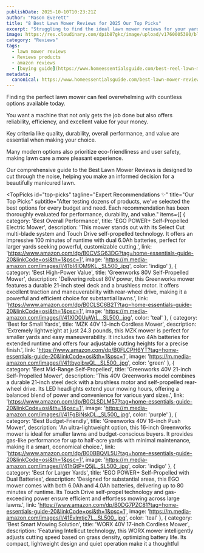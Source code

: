 ```yaml
---
publishDate: 2025-10-10T10:23:21Z
author: "Mason Everett"
title: "8 Best Lawn Mower Reviews for 2025 Our Top Picks"
excerpt: "Struggling to find the ideal lawn mower reviews for your yard? We have thoroughly tested top models to help you choose the perfect one for a pristine lawn."
image: https://res.cloudinary.com/dpib87gkc/image/upload/v1760005380/blog_image_1760005379_rm23mq.webp
category: "Reviews"
tags:
  - lawn mower reviews
  - Reviews products
  - amazon reviews
  - [buying guide](https://www.homeessentialsguide.com/best-reel-lawn-mower-reviews)
metadata:
  canonical: https://www.homeessentialsguide.com/best-lawn-mower-reviews
---
```



<p>Finding the perfect lawn mower can feel overwhelming with countless options available today.</p>
<p>You want a machine that not only gets the job done but also offers reliability, efficiency, and excellent value for your money.</p>
<p>Key criteria like quality, durability, overall performance, and value are essential when making your choice.</p>
<p>Many modern options also prioritize eco-friendliness and user safety, making lawn care a more pleasant experience.</p>
<p>Our comprehensive guide to the Best Lawn Mower Reviews is designed to cut through the noise, helping you make an informed decision for a beautifully manicured lawn.</p>

<TopPicks
  id="top-picks"
  tagline="Expert Recommendations ✨"
  title="Our Top Picks"
  subtitle="After testing dozens of products, we've selected the best options for every budget and need. Each recommendation has been thoroughly evaluated for performance, durability, and value."
  items={[
    {
      category: 'Best Overall Performance',
      title: 'EGO POWER+ Self-Propelled Electric Mower',
      description: 'This mower stands out with its Select Cut multi-blade system and Touch Drive self-propelled technology. It offers an impressive 100 minutes of runtime with dual 6.0Ah batteries, perfect for larger yards seeking powerful, customizable cutting.',
      link: 'https://www.amazon.com/dp/B0CVSG63DG?tag=home-essentials-guide-20&linkCode=osi&th=1&psc=1',
      image: 'https://m.media-amazon.com/images/I/41bI4lOM9KL._SL500_.jpg',
      color: 'indigo'
    },
    {
      category: 'Best High-Power Value',
      title: 'Greenworks 80V Self-Propelled Mower',
      description: 'Delivering robust 80V power, this Greenworks mower features a durable 21-inch steel deck and a brushless motor. It offers excellent traction and maneuverability with rear-wheel drive, making it a powerful and efficient choice for substantial lawns.',
      link: 'https://www.amazon.com/dp/B0CLSC6B2T?tag=home-essentials-guide-20&linkCode=osi&th=1&psc=1',
      image: 'https://m.media-amazon.com/images/I/41XlO0UuWrL._SL500_.jpg',
      color: 'teal'
    },
    {
      category: 'Best for Small Yards',
      title: 'MZK 40V 13-inch Cordless Mower',
      description: 'Extremely lightweight at just 24.3 pounds, this MZK mower is perfect for smaller yards and easy maneuverability. It includes two 4Ah batteries for extended runtime and offers four adjustable cutting heights for a precise finish.',
      link: 'https://www.amazon.com/dp/B0FLCPH6YT?tag=home-essentials-guide-20&linkCode=osi&th=1&psc=1',
      image: 'https://m.media-amazon.com/images/I/41tbyoibwQL._SL500_.jpg',
      color: 'green'
    },
    {
      category: 'Best Mid-Range Self-Propelled',
      title: 'Greenworks 40V 21-inch Self-Propelled Mower',
      description: 'This 40V Greenworks model combines a durable 21-inch steel deck with a brushless motor and self-propelled rear-wheel drive. Its LED headlights extend your mowing hours, offering a balanced blend of power and convenience for various yard sizes.',
      link: 'https://www.amazon.com/dp/B0CLSDLM57?tag=home-essentials-guide-20&linkCode=osi&th=1&psc=1',
      image: 'https://m.media-amazon.com/images/I/41FgBiNskDL._SL500_.jpg',
      color: 'purple'
    },
    {
      category: 'Best Budget-Friendly',
      title: 'Greenworks 40V 16-inch Push Mower',
      description: 'An ultra-lightweight option, this 16-inch Greenworks mower is ideal for smaller lawns and budget-conscious buyers. It provides gas-like performance for up to half-acre yards with minimal maintenance, making it a smart, economical choice.',
      link: 'https://www.amazon.com/dp/B00BBQVL5U?tag=home-essentials-guide-20&linkCode=osi&th=1&psc=1',
      image: 'https://m.media-amazon.com/images/I/41hGtP+Q5jL._SL500_.jpg',
      color: 'indigo'
    },
    {
      category: 'Best for Larger Yards',
      title: 'EGO POWER+ Self-Propelled with Dual Batteries',
      description: 'Designed for substantial areas, this EGO mower comes with both 6.0Ah and 4.0Ah batteries, delivering up to 80 minutes of runtime. Its Touch Drive self-propel technology and gas-exceeding power ensure efficient and effortless mowing across large lawns.',
      link: 'https://www.amazon.com/dp/B0DG7PZC81?tag=home-essentials-guide-20&linkCode=osi&th=1&psc=1',
      image: 'https://m.media-amazon.com/images/I/41Evlmtjc7L._SL500_.jpg',
      color: 'teal'
    },
    {
      category: 'Best Smart Mowing Solution',
      title: 'WORX 40V 17-inch Cordless Mower',
      description: 'Featuring Intellicut technology, this WORX mower intelligently adjusts cutting speed based on grass density, optimizing battery life. Its compact, lightweight design and quiet operation make it a thoughtful
